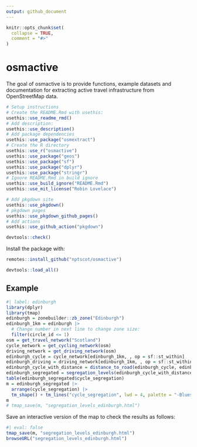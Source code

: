 ```yaml
---
output: github_document
---
```


<!-- README.md is generated from README.Rmd. Please edit that file -->

```r
knitr::opts_chunk$set(
  collapse = TRUE,
  comment = "#>"
)
```

# osmactive

<!-- badges: start -->
<!-- badges: end -->

The goal of osmactive is to provide functions, example datasets and documentation for extracting active travel infrastructure from OpenStreetMap data.

```r
# Setup instructions
# Create the README.Rmd with usethis:
usethis::use_readme_rmd()
# Add description:
usethis::use_description()
# Add package dependencies
usethis::use_package("osmextract")
# Create the R directory
usethis::use_r("osmactive")
usethis::use_package("geos")
usethis::use_package("sf")
usethis::use_package("dplyr")
usethis::use_package("stringr")
# Ignore README.Rmd in build ignore
usethis::use_build_ignore("README.Rmd")
usethis::use_mit_license("Robin Lovelace")

# Add pkgdown site
usethis::use_pkgdown()
# pkgdown pages
usethis::use_pkgdown_github_pages()
# Add actions
usethis::use_github_action("pkgdown")

devtools::check()
```

Install the package with:

```r
remotes::install_github("nptscot/osmactive")
```

```r
devtools::load_all()
```

## Example


```r
#| label: edinburgh
library(dplyr)
library(tmap)
edinburgh = zonebuilder::zb_zone("Edinburgh")
edinburgh_1km = edinburgh |> 
  # Change number in next line to change zone size:
  filter(circle_id <= 1)
osm = get_travel_network("Scotland")
cycle_network = get_cycling_network(osm)
driving_network = get_driving_network(osm)
edinburgh_cycle = cycle_network[edinburgh_1km, , op = sf::st_within]
edinburgh_driving = driving_network[edinburgh_1km, , op = sf::st_within]
edinburgh_cycle_with_distance = distance_to_road(edinburgh_cycle, edinburgh_driving)
edinburgh_segregated = segregation_levels(edinburgh_cycle_with_distance)
table(edinburgh_segregated$cycle_segregation)
m = edinburgh_segregated |> 
  arrange(cycle_segregation) |> 
  tm_shape() + tm_lines("cycle_segregation", lwd = 4, palette = "-Blues", popup.vars = c("name", "cycle_segregation", "distance_to_road", "maxspeed", "highway", "other_tags"))
m
# tmap_save(m, "segregation_levels_edinburgh.html")
```

Save an interactive version of the map to check the results as follows:

```r
#| eval: false
tmap_save(m, "segregation_levels_edinburgh.html")
browseURL("segregation_levels_edinburgh.html")
```